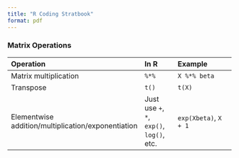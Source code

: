```yaml
---
title: "R Coding Stratbook"
format: pdf
---
```



### Matrix Operations

| Operation | In R | Example |
|:----------|:----|:--------|
| Matrix multiplication | `%*%` | `X %*% beta` |
| Transpose | `t()` | `t(X)` |
| Elementwise addition/multiplication/exponentiation | Just use `+`, `*`, `exp()`, `log()`, etc. | `exp(Xbeta)`, `X + 1` |
